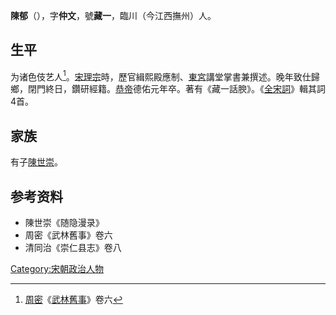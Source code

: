 {{Otheruses|other=名为陳郁的其他人物|陳郁}}
{{Otheruses|other=名为陈仲文的其他人物|陈仲文}}

'''陳郁'''（{{bd|？||1275年|}}），字'''仲文'''，號'''藏一'''，臨川（今江西撫州）人。

== 生平 ==
为诸色伎艺人<ref>[[周密|周密]]《[[武林舊事|武林舊事]]》卷六</ref>。[[宋理宗|宋理宗]]時，歷官緝熙殿應制、[[東宮|東宮]]講堂掌書兼撰述。晚年致仕歸鄉，閉門終日，鑽研經籍。[[宋恭帝|恭帝]]德佑元年卒。著有《藏一話腴》。《[[全宋詞|全宋詞]]》輯其詞4首。

== 家族 ==
有子[[陳世崇|陳世崇]]。

== 参考资料 ==
{{reflist}}
* 陳世崇《随隐漫录》
* 周密《武林舊事》卷六
* 清同治《崇仁县志》卷八

{{Authority control}}

{{DEFAULTSORT:Chen}}
[[Category:宋朝政治人物|Category:宋朝政治人物]]